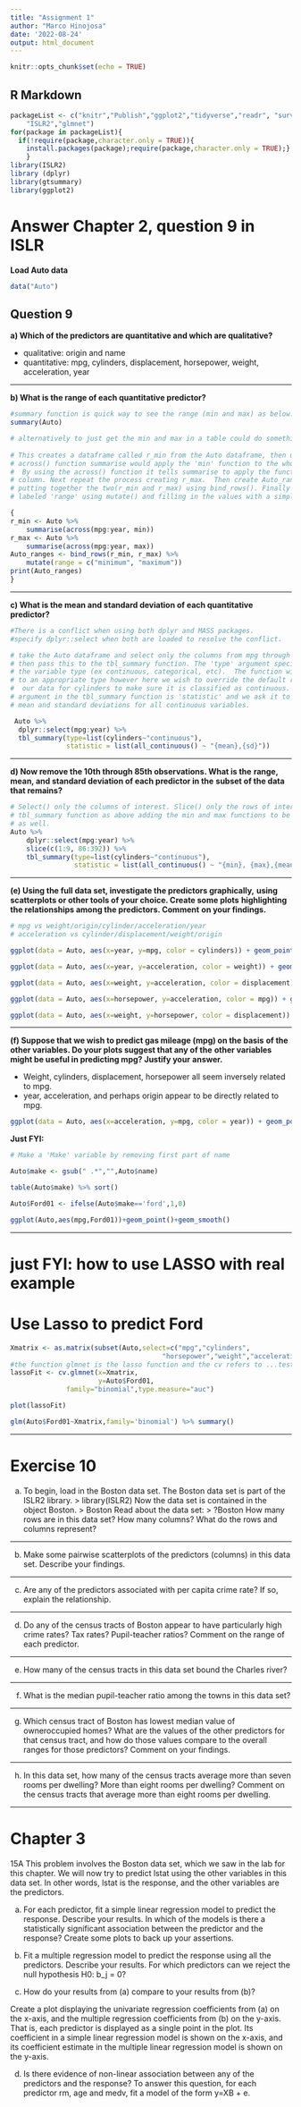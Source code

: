```yaml
---
title: "Assignment 1"
author: "Marco Hinojosa"
date: '2022-08-24'
output: html_document
---
```


```r
knitr::opts_chunk$set(echo = TRUE)
```

## R Markdown

```r

packageList <- c("knitr","Publish","ggplot2","tidyverse","readr", "survival","gtsummary","faraway","MASS","leaps","heatmap3",
    "ISLR2","glmnet")
for(package in packageList){
  if(!require(package,character.only = TRUE)){
    install.packages(package);require(package,character.only = TRUE);}
    }
library(ISLR2)
library (dplyr)
library(gtsummary)
library(ggplot2)

```
# Answer Chapter 2, question 9 in ISLR

**Load Auto data**

```r
data("Auto")
```

## Question 9 
**a) Which of the predictors are quantitative and which are qualitative?**

* qualitative: origin and name
* quantitative: mpg, cylinders, displacement, horsepower, weight, acceleration, year  

***

**b) What is the range of each quantitative predictor?**  

```r
#summary function is quick way to see the range (min and max) as below. 
summary(Auto)

# alternatively to just get the min and max in a table could do something like:
 
# This creates a dataframe called r_min from the Auto dataframe, then uses the summarise function. Without the 
# across() function summarise would apply the 'min' function to the whole dataframe.
#  By using the across() function it tells summarise to apply the function to each
# column. Next repeat the process creating r_max.  Then create Auto_ranges dataframe
# putting together the two(r_min and r_max) using bind_rows(). Finally add a column 
# labeled 'range' using mutate() and filling in the values with a simple vector c().

{
r_min <- Auto %>%
    summarise(across(mpg:year, min))
r_max <- Auto %>%
    summarise(across(mpg:year, max))
Auto_ranges <- bind_rows(r_min, r_max) %>%
    mutate(range = c("minimum", "maximum"))
print(Auto_ranges)
}

```
***
**c) What is the mean and standard deviation of each quantitative predictor?**  

```r
#There is a conflict when using both dplyr and MASS packages.
#specify dplyr::select when both are loaded to resolve the conflict.

# take the Auto dataframe and select only the columns from mpg through year
# then pass this to the tbl_summary function. The 'type' argument specifies 
# the variable type (ex continuous, categorical, etc).  The function will default 
# to an appropriate type however here we wish to override the default regarding
#  our data for cylinders to make sure it is classified as continuous. The next
# argument in the tbl_summary function is 'statistic' and we ask it to find the 
# mean and standard deviations for all continuous variables.

 Auto %>%
  dplyr::select(mpg:year) %>%
  tbl_summary(type=list(cylinders~"continuous"),
              statistic = list(all_continuous() ~ "{mean},{sd}"))


```
***
**d) Now remove the 10th through 85th observations. What is the**
**range, mean, and standard deviation of each predictor in the**
**subset of the data that remains?**  

```r
# Select() only the columns of interest. Slice() only the rows of interest. Use
# tbl_summary function as above adding the min and max functions to be calculated
# as well. 
Auto %>%
    dplyr::select(mpg:year) %>%
    slice(c(1:9, 86:392)) %>% 
    tbl_summary(type=list(cylinders~"continuous"),
                statistic = list(all_continuous() ~ "{min}, {max},{mean},{sd}"))

```

***
**(e) Using the full data set, investigate the predictors graphically,**
**using scatterplots or other tools of your choice. Create some plots**
**highlighting the relationships among the predictors. Comment**
**on your findings.**  


```r

# mpg vs weight/origin/cylinder/acceleration/year
# acceleration vs cylinder/displacement/weight/origin

ggplot(data = Auto, aes(x=year, y=mpg, color = cylinders)) + geom_point()  + facet_wrap(vars(origin)) + labs(title = "mpg by year", subtitle = "comparing country of origin")

ggplot(data = Auto, aes(x=year, y=acceleration, color = weight)) + geom_point()  + facet_grid(cols=vars(cylinders), rows = vars(origin)) + labs(title = "acceleration by year", subtitle = "comparing cylinders and country of origin")

ggplot(data = Auto, aes(x=weight, y=acceleration, color = displacement)) + geom_point() + labs(title = "acceleration by weight")

ggplot(data = Auto, aes(x=horsepower, y=acceleration, color = mpg)) + geom_point() + labs(title = "acceleration by horsepower")

ggplot(data = Auto, aes(x=weight, y=horsepower, color = displacement)) + geom_point() + facet_wrap(vars(cylinders)) + labs(title = "horsepower by weight", subtitle = "comparing by cylinders")

```

***
**(f) Suppose that we wish to predict gas mileage (mpg) on the basis**
**of the other variables. Do your plots suggest that any of the**
**other variables might be useful in predicting mpg? Justify your**
**answer.**  

* Weight, cylinders, displacement, horsepower all seem inversely related to mpg. 
* year, acceleration, and perhaps origin appear to be directly related to mpg.

```r
ggplot(data = Auto, aes(x=acceleration, y=mpg, color = year)) + geom_point() + facet_wrap(vars(origin)) + labs(title = "mpg by acceleration", subtitle = "comparing country of origin")
```


**Just FYI:**  

```r

# Make a 'Make' variable by removing first part of name

Auto$make <- gsub(" .*","",Auto$name)

table(Auto$make) %>% sort()

Auto$Ford01 <- ifelse(Auto$make=='ford',1,0)

ggplot(Auto,aes(mpg,Ford01))+geom_point()+geom_smooth()

```
***
# just FYI: how to use LASSO with real example
# Use Lasso to predict Ford

```r

Xmatrix <- as.matrix(subset(Auto,select=c("mpg","cylinders",
                                      "horsepower","weight","acceleration","year")))
#the function glmnet is the lasso function and the cv refers to ...test set data?
lassoFit <- cv.glmnet(x=Xmatrix,
                      y=Auto$Ford01,
              family="binomial",type.measure="auc")

plot(lassoFit)

glm(Auto$Ford01~Xmatrix,family='binomial') %>% summary()

```

***
# Exercise 10

(a) To begin, load in the Boston data set. The Boston data set is
part of the ISLR2 library.
> library(ISLR2)
Now the data set is contained in the object Boston.
> Boston
Read about the data set:
> ?Boston
How many rows are in this data set? How many columns? What
do the rows and columns represent?

***
(b) Make some pairwise scatterplots of the predictors (columns) in
this data set. Describe your findings.  

***
(c) Are any of the predictors associated with per capita crime rate?
If so, explain the relationship.  

***
(d) Do any of the census tracts of Boston appear to have particularly
high crime rates? Tax rates? Pupil-teacher ratios? Comment on
the range of each predictor.

***
(e) How many of the census tracts in this data set bound the Charles
river?

***
(f) What is the median pupil-teacher ratio among the towns in this
data set?

***
(g) Which census tract of Boston has lowest median value of owneroccupied
homes? What are the values of the other predictors
for that census tract, and how do those values compare to the
overall ranges for those predictors? Comment on your findings.

***
(h) In this data set, how many of the census tracts average more
than seven rooms per dwelling? More than eight rooms per
dwelling? Comment on the census tracts that average more than
eight rooms per dwelling.

***
# Chapter 3

15A This problem involves the Boston data set, which we saw in the lab for this chapter. We will now try to predict lstat using the other variables in this data set. In other words, lstat is the response, and the other variables are the predictors.

(a)	For each predictor, fit a simple linear regression model to predict the response. Describe your results. In which of the models is there a statistically significant association between the predictor and the response? Create some plots to back up your assertions.

(b)	Fit a multiple regression model to predict the response using all the predictors. Describe your results. For which predictors can we reject the null hypothesis H0: b_j = 0?

(c)	How do your results from (a) compare to your results from (b)?

Create a plot displaying the univariate regression coefficients from (a) on the x-axis, and the multiple regression coefficients from (b) on the y-axis. That is, each predictor is displayed as a single point in the plot. Its coefficient in a simple linear regression
model is shown on the x-axis, and its coefficient estimate in the multiple linear regression model is shown on the y-axis.


(d)	Is there evidence of non-linear association between any of the predictors and the response? To answer this question, for each predictor rm, age and medv, fit a model of the form y=XB + e.



